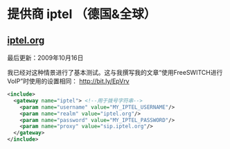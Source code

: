 # 提供商 iptel （德国&全球）



## [iptel.org](http://iptel.org)

最后更新：2009年10月16日

我已经对这种情景进行了基本测试。这与我撰写我的文章“使用FreeSWITCH进行VoIP”时使用的设置相同： <http://bit.ly/EpVrv>

```xml
<include>
  <gateway name="iptel"> <!--用于拨号字符串-->
    <param name="username" value="MY_IPTEL_USERNAME"/>
    <param name="realm" value="iptel.org"/>
    <param name="password" value="MY_IPTEL_PASSWORD"/>
    <param name="proxy" value="sip.iptel.org"/>
  </gateway>
</include> 
```